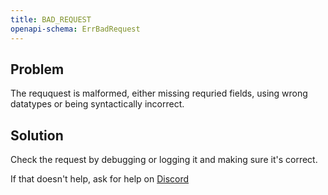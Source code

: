 ```yaml
---
title: BAD_REQUEST
openapi-schema: ErrBadRequest
---
```


## Problem

The reququest is malformed, either missing requried fields, using wrong datatypes or being syntactically incorrect.

## Solution

Check the request by debugging or logging it and making sure it's correct.

If that doesn't help, ask for help on [Discord](https://unkey.dev/discord)
